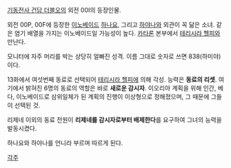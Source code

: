 [[기동전사 건담 더블오]]의 외전 00I의 등장인물.

외전 00P, 00F에 등장한 [[이노베이드]] [[하나요]], 그리고 [[하야나]]와 외관이 꼭 닮은 소녀. 같은 염기 배열을 가지는 이노베이드일 가능성이 높다. [[카타론]] 본부에서 [[테리시라 헬피]]와 만난다.

모니터에 자주 머리를 박는 상당히 얼빠진 성격. 이름 그대로 숫자로 쓰면 838(하미야)이다.

13화에서 여섯번째 동료로 선택되어 [[테리시라 헬피]]에 의해 각성. 능력은 '''동료의 리셋'''. 여기에서 밝혀진 6명의 동료의 역할은 바로 '''새로운 감시자'''. 이오리아 계획을 위해 인간, 베다, 이노베이드로 삼위일체가 된 계획의 진행이 이상형으로 정해졌으며, 그 때문에 그들이 선택된 것. 

리제네 이외의 동료 전원이 '''리제네를 감시자로부터 배제한다'''를 요구하여 그녀의 능력을 발동시켰다.

하나요와 하야나를 언니라 부르며 따르게 된다.

[[각주]]
